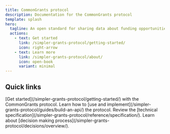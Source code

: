 ```yaml
---
title: CommonGrants protocol
description: Documentation for the CommonGrants protocol
template: splash
hero:
  tagline: An open standard for sharing data about funding opportunities, applications, and awards across the grant ecosystem
  actions:
    - text: Get started
      link: /simpler-grants-protocol/getting-started/
      icon: right-arrow
    - text: Learn more
      link: /simpler-grants-protocol/about/
      icon: open-book
      variant: minimal
---
```



## Quick links

<CardGrid stagger>
  <Card title="Get started" icon="rocket">
    [Get started](/simpler-grants-protocol/getting-started/) with the
    CommonGrants protocol.
  </Card>
  <Card title="Read the guides" icon="open-book">
    Learn how to [use and
    implement](/simpler-grants-protocol/guides/build-an-api/) the protocol.
  </Card>
  <Card title="Explore the spec" icon="document">
    Review the [technical
    specification](/simpler-grants-protocol/reference/specification/).
  </Card>
  <Card title="Follow our process" icon="setting">
    Learn about [decision making
    process](/simpler-grants-protocol/decisions/overview/).
  </Card>
</CardGrid>
